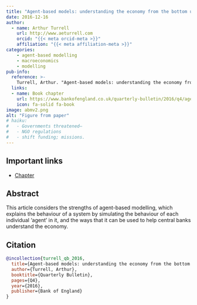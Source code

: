 ```yaml
---
title: "Agent-based models: understanding the economy from the bottom up"
date: 2016-12-16
author:
  - name: Arthur Turrell
    url: http://www.aeturrell.com
    orcid: "{{< meta orcid-meta >}}"
    affiliation: "{{< meta affiliation-meta >}}"
categories:
    - agent-based modelling
    - macroeconomics
    - modelling
pub-info:
  reference: >-
    Turrell, Arthur. "Agent-based models: understanding the economy from the bottom up" In <i>Quarterly Bulletin</i>, Q4. Bank of England, 2016.
  links:
  - name: Book chapter
    url: https://www.bankofengland.co.uk/quarterly-bulletin/2016/q4/agent-based-models-understanding-the-economy-from-the-bottom-up
    icon: fa-solid fa-book
image: abmv2.png
alt: "Figure from paper"
# haiku:
#   - Governments threatened—
#   - NGO regulations
#   - shift funding; missions.
---
```


## Important links

- [Chapter](https://www.bankofengland.co.uk/quarterly-bulletin/2016/q4/agent-based-models-understanding-the-economy-from-the-bottom-up)

## Abstract

This article considers the strengths of agent-based modelling, which explains the behaviour of a system by simulating the behaviour of each individual ‘agent’ in it, and the ways that it can be used to help central banks understand the economy.

## Citation

```bibtex
@incollection{turrell_qb_2016,
  title={Agent-based models: understanding the economy from the bottom up},
  author={Turrell, Arthur},
  booktitle={Quarterly Bulletin},
  pages={Q4},
  year={2016},
  publisher={Bank of England}
}
```